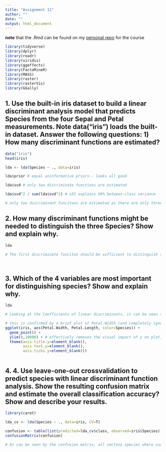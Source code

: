 ```yaml
---
title: "Assignment 11"
author: ""
date: ""
output: html_document
---
```


 **note** that the .Rmd can be found on my [personal repo](https://github.com/schneidereits/Quantitative_Methods_HU/tree/main/assignments) for the course

```r
library(tidyverse)
library(dplyr)
library(readr)
library(viridis)
library(ggeffects)
library(FactoMineR)
library(MASS)
library(raster)
library(rasterVis)
library(GGally)
```

## 1. Use the built-in iris dataset to build a linear discriminant analysis model that predicts Species from the four Sepal and Petal measurements. Note data("iris") loads the built-in dataset. Answer the following questions: 1) How many discriminant functions are estimated? 

```r
data("iris")
head(iris)

lda <- lda(Species ~ ., data=iris)

lda$prior # equal uninformative priors-- looks all good

lda$svd # only two discriminate functions are estimated

lda$svd^2 / sum(lda$svd^2) # LD1 explains 99% between-class variance

# only two discriminant funcitons are estimated as there are only three groups and when conducting a LDA the number of your discriminant funcitons is equal to your degrees of freedom (groups) minus one 


```


## 2. How many discriminant functions might be needed to distinguish the three Species? Show and explain why.

```r

lda

# The first discriminate funciton should be sufficient to distinguish the three species, as can be onserved in the final row of the summary proportion of trace. LD1 alone explains 99% between-class variance, and thus should be fully sufficient to distinguish species, as it explains the vast majority of the oberserved variance. Conceptually when plotted on a stright line with no y-axis, species would visually still cluster into distinct grounds.




```


## 3. Which of the 4 variables are most important for distinguishing species? Show and explain why.

```r

lda

# Looking at the Coefficients of linear discriminants, it can be seen that Petal.Width is the most important variable for distinguishing species as it has the strongest loadings on LD1 and  LD2. 

# this is confirmed by a brief plot of Petal.Width (and completely ignoring the y-axis). Here can can be seen that based on visual assessment, species discriminate into distinct clusters, even when only looking at Petal.Width on a single axis.  
ggplot(iris, aes(Petal.Width, Petal.Length, color=Species)) +
  geom_point() +
  ylim(0,10000) + # effectively removes the visual impact of y on plot, by creating a huge scale
  theme(axis.title.y=element_blank(),
        axis.text.y=element_blank(),
        axis.ticks.y=element_blank()) 



```




## 4. 4. Use leave-one-out crossvalidation to predict species with linear discriminant function analysis. Show the resulting confusion matrix and estimate the overall classification accuracy? Show and describe your results.
```r
library(caret)

lda_cv <- lda(Species ~ ., data=iris, CV=T)

confusion <- table(list(predicted=lda_cv$class, observed=iris$Species))
confusionMatrix(confusion)

# As can be seen by the confusion matrix, all sectosa species where correctly identified, while a few versicolor and virginica species where miss-classified (1 and 2 samples respectively). The overall classification accuracy was 98% (upper and lower 95% confidence interval 94% and 99%). Overall these results indicate that our linear discriminant function analysis is an effective and accurate tool to predict species.

```



